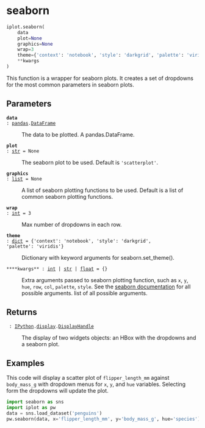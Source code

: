# seaborn { #iplot.seaborn }

```python
iplot.seaborn(
    data
    plot=None
    graphics=None
    wrap=3
    theme={'context': 'notebook', 'style': 'darkgrid', 'palette': 'viridis'}
    **kwargs
)
```

This function is a wrapper for seaborn plots. It creates a set of dropdowns 
for the most common parameters in seaborn plots.

## Parameters {.doc-section .doc-section-parameters}

<code>[**data**]{.parameter-name} [:]{.parameter-annotation-sep} [[pandas](`pandas`).[DataFrame](`pandas.DataFrame`)]{.parameter-annotation}</code>

:   The data to be plotted. A pandas.DataFrame.

<code>[**plot**]{.parameter-name} [:]{.parameter-annotation-sep} [[str](`str`)]{.parameter-annotation} [ = ]{.parameter-default-sep} [None]{.parameter-default}</code>

:   The seaborn plot to be used. Default is `'scatterplot'`.

<code>[**graphics**]{.parameter-name} [:]{.parameter-annotation-sep} [[list](`list`)]{.parameter-annotation} [ = ]{.parameter-default-sep} [None]{.parameter-default}</code>

:   A list of seaborn plotting functions to be used. Default is a list of common seaborn plotting functions.

<code>[**wrap**]{.parameter-name} [:]{.parameter-annotation-sep} [[int](`int`)]{.parameter-annotation} [ = ]{.parameter-default-sep} [3]{.parameter-default}</code>

:   Max number of dropdowns in each row.

<code>[**theme**]{.parameter-name} [:]{.parameter-annotation-sep} [[dict](`dict`)]{.parameter-annotation} [ = ]{.parameter-default-sep} [{\'context\': \'notebook\', \'style\': \'darkgrid\', \'palette\': \'viridis\'}]{.parameter-default}</code>

:   Dictionary with keyword arguments for seaborn.set_theme().

<code>[****kwargs**]{.parameter-name} [:]{.parameter-annotation-sep} [[int](`int`) \| [str](`str`) \| [float](`float`)]{.parameter-annotation} [ = ]{.parameter-default-sep} [{}]{.parameter-default}</code>

:   Extra arguments passed to seaborn plotting function, such as `x`, `y`, `hue`, `row`, `col`, `palette`, `style`. See the [seaborn documentation](https://seaborn.pydata.org/) for all possible arguments. list of all possible arguments.

## Returns {.doc-section .doc-section-returns}

<code>[]{.parameter-name} [:]{.parameter-annotation-sep} [[IPython](`IPython`).[display](`IPython.display`).[DisplayHandle](`IPython.display.DisplayHandle`)]{.parameter-annotation}</code>

:   The display of two widgets objects: an HBox with the dropdowns and a seaborn plot.

## Examples {.doc-section .doc-section-examples}

This code will display a scatter plot of `flipper_length_mm` against `body_mass_g` with 
dropdown menus for `x`, `y`, and `hue` variables. Selecting form the dropdowns will update the plot.

```python
import seaborn as sns
import iplot as pw
data = sns.load_dataset('penguins')
pw.seaborn(data, x='flipper_length_mm', y='body_mass_g', hue='species')
```